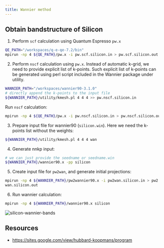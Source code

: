 ---
title: Wannier method
---

## Obtain bandstructure of Silicon

1. Perform `scf` calculation using Quantum Espresso `pw.x`

```bash
QE_PATH="/workspaces/q-e-qe-7.2/bin"
mpirun -np 4 ${QE_PATH}/pw.x -i pw.scf.silicon.in > pw.scf.silicon.out
```

2. Perform `nscf` calculation using `pw.x`. Instead of automatic k-grid, we need
to provide explicit list of k-points. Such explicit list of k-points can be
generated using perl script included in the Wannier package under utility.

```bash
WANNIER_PATH="/workspaces/wannier90-3.1.0"
# directly append the k-points to the input file
${WANNIER_PATH}/utility/kmesh.pl 4 4 4 >> pw.nscf.silicon.in
```

Run `nscf` calculation:

```bash
mpirun -np 4 ${QE_PATH}/pw.x -i pw.nscf.silicon.in > pw.nscf.silicon.out
```

3. Prepare input file for wannier90 (`silicon.win`). Here we need the k-points
list without the weights:

```bash
${WANNIER_PATH}/utility/kmesh.pl 4 4 4 wan
```

4. Generate nnkp input:

```bash
# we can just provide the seedname or seedname.win
${WANNIER_PATH}/wannier90.x -pp silicon
```

5. Create input file for `pw2wan`, and generate initial projections:

```bash
mpirun -np 4 ${WANNIER_PATH}/pw2wannier90.x -i pw2wan.silicon.in > pw2
wan.silicon.out
```

6. Run wannier calculation:

```bash
mpirun -np 4 ${WANNIER_PATH}/wannier90.x silicon
```

<picture>
  <source type="image/webp" srcSet={require("/img/silicon-wannier-bands.webp").default} />
  <img src={require("/img/silicon-wannier-bands.png").default} alt="silicon-wannier-bands" />
</picture>

## Resources

- <https://sites.google.com/view/hubbard-koopmans/program>

